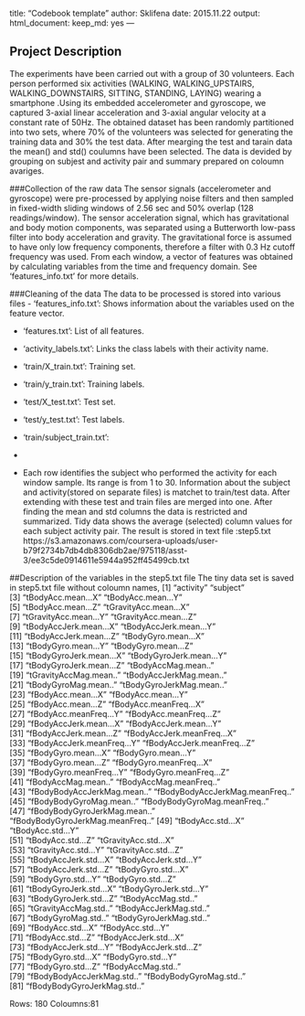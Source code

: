 title: "Codebook template"
author: Sklifena
date: 2015.11.22
output:
  html_document:
    keep_md: yes
---

## Project Description
The experiments have been carried out with a group of 30 volunteers. Each person performed six activities (WALKING, WALKING_UPSTAIRS, WALKING_DOWNSTAIRS, SITTING, STANDING, LAYING) wearing a smartphone .Using its embedded accelerometer and gyroscope, we captured 3-axial linear acceleration and 3-axial angular velocity at a constant rate of 50Hz. The obtained dataset has been randomly partitioned into two sets, where 70% of the volunteers was selected for generating the training data and 30% the test data. 
After mearging the test and tarain data the mean() and std() coulumns have been selected. The data is devided by grouping on subjest and activity pair and  summary prepared on coloumn avariges. 


###Collection of the raw data
The sensor signals (accelerometer and gyroscope) were pre-processed by applying noise filters and then sampled in fixed-width sliding windows of 2.56 sec and 50% overlap (128 readings/window). The sensor acceleration signal, which has gravitational and body motion components, was separated using a Butterworth low-pass filter into body acceleration and gravity. The gravitational force is assumed to have only low frequency components, therefore a filter with 0.3 Hz cutoff frequency was used. From each window, a vector of features was obtained by calculating variables from the time and frequency domain. See 'features_info.txt' for more details. 

###Cleaning of the data
The data to be processed  is stored into various files
- 'features_info.txt': Shows information about the variables used on the feature vector.

- 'features.txt': List of all features.

- 'activity_labels.txt': Links the class labels with their activity name.

- 'train/X_train.txt': Training set.

- 'train/y_train.txt': Training labels.

- 'test/X_test.txt': Test set.

- 'test/y_test.txt': Test labels.

- 'train/subject_train.txt': 
- 
- Each row identifies the subject who performed the activity for each window sample. Its range is from 1 to 30. 
Information about the subject and activity(stored on separate files) is matchet to train/test data. After extending with these test and train files are merged into one. After finding the mean and std columns the data is restricted and summarized.
Tidy data shows the average (selected) column values for each subject activity pair.
The result is stored in text file :step5.txt
https://s3.amazonaws.com/coursera-uploads/user-b79f2734b7db4db8306db2ae/975118/asst-3/ee3c5de0914611e5944a952ff45499cb.txt

##Description of the variables in the step5.txt file
The tiny data set is saved in step5.txt file without coloumn names,
[1] "activity"                         "subject"                        
 [3] "tBodyAcc.mean...X"               "tBodyAcc.mean...Y"              
 [5] "tBodyAcc.mean...Z"               "tGravityAcc.mean...X"           
 [7] "tGravityAcc.mean...Y"            "tGravityAcc.mean...Z"           
 [9] "tBodyAccJerk.mean...X"           "tBodyAccJerk.mean...Y"          
[11] "tBodyAccJerk.mean...Z"           "tBodyGyro.mean...X"             
[13] "tBodyGyro.mean...Y"              "tBodyGyro.mean...Z"             
[15] "tBodyGyroJerk.mean...X"          "tBodyGyroJerk.mean...Y"         
[17] "tBodyGyroJerk.mean...Z"          "tBodyAccMag.mean.."             
[19] "tGravityAccMag.mean.."           "tBodyAccJerkMag.mean.."         
[21] "tBodyGyroMag.mean.."             "tBodyGyroJerkMag.mean.."        
[23] "fBodyAcc.mean...X"               "fBodyAcc.mean...Y"              
[25] "fBodyAcc.mean...Z"               "fBodyAcc.meanFreq...X"          
[27] "fBodyAcc.meanFreq...Y"           "fBodyAcc.meanFreq...Z"          
[29] "fBodyAccJerk.mean...X"           "fBodyAccJerk.mean...Y"          
[31] "fBodyAccJerk.mean...Z"           "fBodyAccJerk.meanFreq...X"      
[33] "fBodyAccJerk.meanFreq...Y"       "fBodyAccJerk.meanFreq...Z"      
[35] "fBodyGyro.mean...X"              "fBodyGyro.mean...Y"             
[37] "fBodyGyro.mean...Z"              "fBodyGyro.meanFreq...X"         
[39] "fBodyGyro.meanFreq...Y"          "fBodyGyro.meanFreq...Z"         
[41] "fBodyAccMag.mean.."              "fBodyAccMag.meanFreq.."         
[43] "fBodyBodyAccJerkMag.mean.."      "fBodyBodyAccJerkMag.meanFreq.." 
[45] "fBodyBodyGyroMag.mean.."         "fBodyBodyGyroMag.meanFreq.."    
[47] "fBodyBodyGyroJerkMag.mean.."     "fBodyBodyGyroJerkMag.meanFreq.."
[49] "tBodyAcc.std...X"                "tBodyAcc.std...Y"               
[51] "tBodyAcc.std...Z"                "tGravityAcc.std...X"            
[53] "tGravityAcc.std...Y"             "tGravityAcc.std...Z"            
[55] "tBodyAccJerk.std...X"            "tBodyAccJerk.std...Y"           
[57] "tBodyAccJerk.std...Z"            "tBodyGyro.std...X"              
[59] "tBodyGyro.std...Y"               "tBodyGyro.std...Z"              
[61] "tBodyGyroJerk.std...X"           "tBodyGyroJerk.std...Y"          
[63] "tBodyGyroJerk.std...Z"           "tBodyAccMag.std.."              
[65] "tGravityAccMag.std.."            "tBodyAccJerkMag.std.."          
[67] "tBodyGyroMag.std.."              "tBodyGyroJerkMag.std.."         
[69] "fBodyAcc.std...X"                "fBodyAcc.std...Y"               
[71] "fBodyAcc.std...Z"                "fBodyAccJerk.std...X"           
[73] "fBodyAccJerk.std...Y"            "fBodyAccJerk.std...Z"           
[75] "fBodyGyro.std...X"               "fBodyGyro.std...Y"              
[77] "fBodyGyro.std...Z"               "fBodyAccMag.std.."              
[79] "fBodyBodyAccJerkMag.std.."       "fBodyBodyGyroMag.std.."         
[81] "fBodyBodyGyroJerkMag.std.."
 
Rows: 180
Coloumns:81
 






